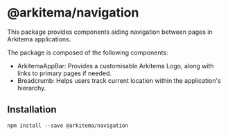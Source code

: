 # @arkitema/navigation
This package provides components aiding navigation between pages in Arkitema applications.

The package is composed of the following components:
- ArkitemaAppBar: Provides a customisable Arkitema Logo, along with links to primary pages if needed.
- Breadcrumb: Helps users track current location within the application's hierarchy.

## Installation
```
npm install --save @arkitema/navigation
```